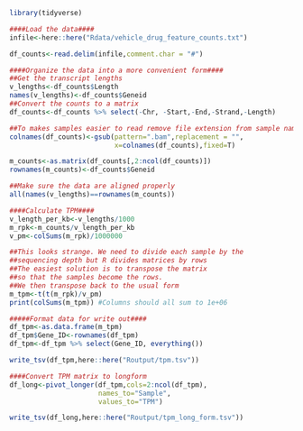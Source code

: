 ```r
library(tidyverse)
```

```r
####Load the data####
infile<-here::here("Rdata/vehicle_drug_feature_counts.txt")

df_counts<-read.delim(infile,comment.char = "#")
```

```r
####Organize the data into a more convenient form####
##Get the transcript lengths
v_lengths<-df_counts$Length
names(v_lengths)<-df_counts$Geneid
##Convert the counts to a matrix
df_counts<-df_counts %>% select(-Chr, -Start,-End,-Strand,-Length)

##To makes samples easier to read remove file extension from sample name
colnames(df_counts)<-gsub(pattern=".bam",replacement = "",
                          x=colnames(df_counts),fixed=T)

m_counts<-as.matrix(df_counts[,2:ncol(df_counts)])
rownames(m_counts)<-df_counts$Geneid

##Make sure the data are aligned properly
all(names(v_lengths)==rownames(m_counts))
```

```r
####Calculate TPM####
v_length_per_kb<-v_lengths/1000
m_rpk<-m_counts/v_length_per_kb
v_pm<-colSums(m_rpk)/1000000

##This looks strange. We need to divide each sample by the 
##sequencing depth but R divides matrices by rows
##The easiest solution is to transpose the matrix
##so that the samples become the rows.
##We then transpose back to the usual form
m_tpm<-t(t(m_rpk)/v_pm) 
print(colSums(m_tpm)) #Columns should all sum to 1e+06
```

```r
#####Format data for write out####
df_tpm<-as.data.frame(m_tpm)
df_tpm$Gene_ID<-rownames(df_tpm)
df_tpm<-df_tpm %>% select(Gene_ID, everything())

write_tsv(df_tpm,here::here("Routput/tpm.tsv"))
```

```r
####Convert TPM matrix to longform
df_long<-pivot_longer(df_tpm,cols=2:ncol(df_tpm),
                      names_to="Sample",
                      values_to="TPM")

write_tsv(df_long,here::here("Routput/tpm_long_form.tsv"))
```